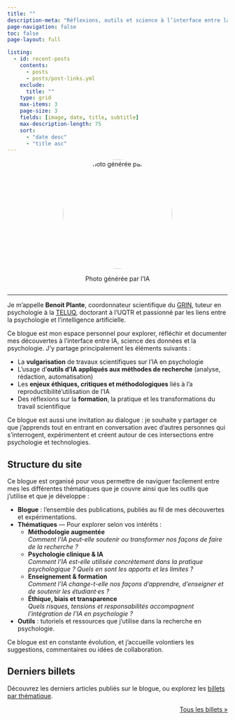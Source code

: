 ```yaml
---
title: ""
description-meta: "Réflexions, outils et science à l’interface entre la psychologie et l’IA"
page-navigation: false
toc: false
page-layout: full

listing:
  - id: recent-posts
    contents: 
      - posts
      - posts/post-links.yml
    exclude:
      title: ""
    type: grid
    max-items: 3
    page-size: 3
    fields: [image, date, title, subtitle]
    max-description-length: 75
    sort: 
      - "date desc"
      - "title asc"
---
```


::: {.hero-heading style="text-align: center; margin-bottom: 2em;"}


![Photo générée par l'IA](files/profiles/photo-benoit.png){width="250px" style="border-radius: 50%; margin-bottom: 1em;"}

<span style="display: inline-flex; gap: 1em; justify-content: center;">
  <a href="https://github.com/benplante" target="_blank"><i class="fa fa-github"></i></a>
  <a href="https://linkedin.com/in/benplante" target="_blank"><i class="fa fa-linkedin"></i></a>
  <a href="https://orcid.org/0009-0003-5449-427X" target="_blank"><i class="ai ai-orcid"></i></a>
</span>

---

::: {.hero-description style="text-align: left;"}

Je m’appelle **Benoit Plante**, coordonnateur scientifique du [GRIN](https://oraprdnt.uqtr.uquebec.ca/portail/gscw031?owa_no_site=864), tuteur en psychologie à la [TELUQ](https://www.teluq.ca/), doctorant à l’UQTR et passionné par les liens entre la psychologie et l’intelligence artificielle.

Ce blogue est mon espace personnel pour explorer, réfléchir et documenter mes découvertes à l’interface entre IA, science des données et la psychologie. J’y partage principalement les éléments suivants  :

- La **vulgarisation** de travaux scientifiques sur l’IA en psychologie
- L’usage d’**outils d’IA appliqués aux méthodes de recherche** (analyse, rédaction, automatisation)
- Les **enjeux éthiques, critiques et méthodologiques** liés à l'a reproductibilité'utilisation de l'IA
- Des réflexions sur la **formation**, la pratique et les transformations du travail scientifique

Ce blogue est aussi une invitation au dialogue : je souhaite y partager ce que j’apprends tout en entrant en conversation avec d’autres personnes qui s’interrogent, expérimentent et créent autour de ces intersections entre psychologie et technologies.

:::

:::

## Structure du site

Ce blogue est organisé pour vous permettre de naviguer facilement entre mes les différentes thématiques que je couvre ainsi que les outils que j'utilise et que je développe :


- **Blogue** : l’ensemble des publications, publiés au fil de mes découvertes et expérimentations.
- **Thématiques** — Pour explorer selon vos intérêts :
  - **Méthodologie augmentée**  
    *Comment l’IA peut-elle soutenir ou transformer nos façons de faire de la recherche ?*
  - **Psychologie clinique & IA**  
    *Comment l’IA est-elle utilisée concrètement dans la pratique psychologique ? Quels en sont les apports et les limites ?*
  - **Enseignement & formation**  
    *Comment l’IA change-t-elle nos façons d’apprendre, d’enseigner et de soutenir les étudiant·es ?*
  - **Éthique, biais et transparence**  
    *Quels risques, tensions et responsabilités accompagnent l’intégration de l’IA en psychologie ?*
- **Outils** : tutoriels et ressources que j’utilise dans la recherche en psychologie.

Ce blogue est en constante évolution, et j’accueille volontiers les suggestions, commentaires ou idées de collaboration.


## Derniers billets

Découvrez les derniers articles publiés sur le blogue, ou explorez les [billets par thématique](posts.qmd).

:::{#recent-posts}
:::

<p align="right"> [Tous les billets »](/posts.qmd)</p>
